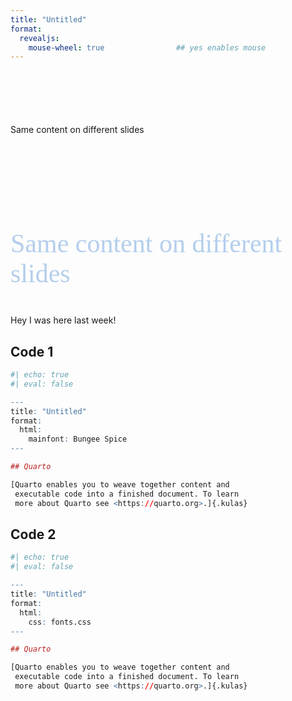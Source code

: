 ```yaml
---
title: "Untitled"
format: 
  revealjs:
    mouse-wheel: true                ## yes enables mouse
---
```


## {auto-animate=true}

::: {style="margin-top: 100px;"}
Same content on different slides
:::

## {auto-animate=true}

::: {style="margin-top: 150px; font-size: 3em; color: #b4ceed; font-family: Times New Roman"}
Same content on different slides
:::

:::{.callout-note}
Hey I was here last week!
:::

## Code 1 {auto-animate=true}

```r
#| echo: true
#| eval: false

---
title: "Untitled"
format: 
  html:                       
    mainfont: Bungee Spice        
---

## Quarto

[Quarto enables you to weave together content and
 executable code into a finished document. To learn 
 more about Quarto see <https://quarto.org>.]{.kulas}

```

## Code 2 {auto-animate=true}

```r
#| echo: true
#| eval: false

---
title: "Untitled"
format: 
  html:                       
    css: fonts.css                 
---

## Quarto

[Quarto enables you to weave together content and
 executable code into a finished document. To learn 
 more about Quarto see <https://quarto.org>.]{.kulas}

```